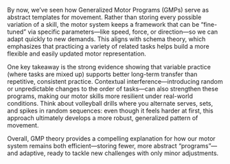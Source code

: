 By now, we’ve seen how Generalized Motor Programs (GMPs) serve as abstract templates for movement. Rather than storing every possible variation of a skill, the motor system keeps a framework that can be “fine-tuned” via specific parameters—like speed, force, or direction—so we can adapt quickly to new demands. This aligns with schema theory, which emphasizes that practicing a variety of related tasks helps build a more flexible and easily updated motor representation.

One key takeaway is the strong evidence showing that variable practice (where tasks are mixed up) supports better long-term transfer than repetitive, consistent practice. Contextual interference—introducing random or unpredictable changes to the order of tasks—can also strengthen these programs, making our motor skills more resilient under real-world conditions. Think about volleyball drills where you alternate serves, sets, and spikes in random sequences: even though it feels harder at first, this approach ultimately develops a more robust, generalized pattern of movement.

Overall, GMP theory provides a compelling explanation for how our motor system remains both efficient—storing fewer, more abstract “programs”—and adaptive, ready to tackle new challenges with only minor adjustments. 